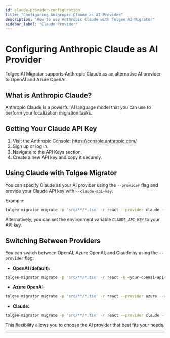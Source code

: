 ```yaml
---
id: claude-provider-configuration
title: "Configuring Anthropic Claude as AI Provider"
description: "How to use Anthropic Claude with Tolgee AI Migrator"
sidebar_label: "Claude Provider"
---
```


# Configuring Anthropic Claude as AI Provider

Tolgee AI Migrator supports Anthropic Claude as an alternative AI provider to OpenAI and Azure OpenAI.

## What is Anthropic Claude?

Anthropic Claude is a powerful AI language model that you can use to perform your localization migration tasks.

## Getting Your Claude API Key

1. Visit the Anthropic Console: https://console.anthropic.com/
2. Sign up or log in.
3. Navigate to the API Keys section.
4. Create a new API key and copy it securely.

## Using Claude with Tolgee Migrator

You can specify Claude as your AI provider using the `--provider` flag and provide your Claude API key with `--claude-api-key`.

Example:

```bash
tolgee-migrator migrate -p 'src/**/*.tsx' -r react --provider claude --claude-api-key <your-claude-api-key>
```

Alternatively, you can set the environment variable `CLAUDE_API_KEY` to your API key.

## Switching Between Providers

You can switch between OpenAI, Azure OpenAI, and Claude by using the `--provider` flag:

- **OpenAI (default):**

```bash
tolgee-migrator migrate -p 'src/**/*.tsx' -r react -k <your-openai-api-key>
```

- **Azure OpenAI:**

```bash
tolgee-migrator migrate -p 'src/**/*.tsx' -r react --provider azure --azure-api-key <your-azure-api-key> --endpoint <your-endpoint> --deployment <your-deployment>
```

- **Claude:**

```bash
tolgee-migrator migrate -p 'src/**/*.tsx' -r react --provider claude --claude-api-key <your-claude-api-key>
```

This flexibility allows you to choose the AI provider that best fits your needs.

---

